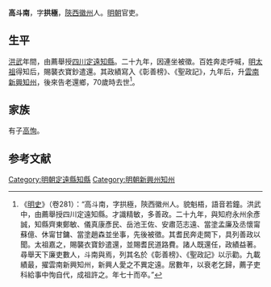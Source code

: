 {{Otheruses|other=名为高斗南的其他人物|高梦箕}}

'''高斗南'''，字'''拱極'''，[[陝西|陝西]][[徽州|徽州]]人。[[明朝|明朝]]官吏。

== 生平 ==
[[洪武|洪武]]年間，由薦舉授[[四川|四川]][[定遠|定遠]][[知縣|知縣]]。二十九年，因連坐被徵。百姓奔走呼喊，[[明太祖|明太祖]]得知后，賜襲衣寶鈔遣還。其政績寫入《彰善榜》、《聖政記》，九年后，升[[雲南|雲南]][[新興州|新興]][[知州|知州]]，後來告老還鄉，70歲時去世<ref>《[[明史|明史]]》（卷281）：“高斗南，字拱極，陝西徽州人。貌魁梧，語音若鐘。洪武中，由薦舉授四川定遠知縣。才識精敏，多善政。二十九年，與知府永州余彥誠，知縣齊東鄭敏、儀真康彥民、岳池王佐、安肅范志遠、當塗孟廉及丞懷甯蘇億、休甯甘鏞、當塗趙森並坐事，先後被徵。其耆民奔走闕下，具列善政以聞。太祖嘉之，賜襲衣寶鈔遣還，並賜耆民道路費。諸人既還任，政績益著。尋舉天下廉吏數人，斗南與焉，列其名於《彰善榜》、《聖政記》以示勸。九載績最，擢雲南新興知州，新興人愛之不異定遠。居數年，以衰老乞歸，薦子吏科給事中恂自代，成祖許之。年七十而卒。”</ref>。

== 家族 ==
有子[[高恂|高恂]]。

==参考文献==
{{wikisource|明史/卷281}}
{{reflist}}

{{Authority control}}

{{DEFAULTSORT:}}
[[Category:明朝定遠縣知縣|Category:明朝定遠縣知縣]]
[[Category:明朝新興州知州|Category:明朝新興州知州]]


{{明朝人物小作品}}